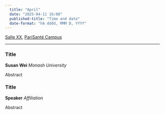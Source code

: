 ```yaml
---
  title: "April"
  date: "2025-04-11 16:00"
  published-title: "Time and date"
  date-format: "hA dddd, MMM D, YYYY"
---
```


[Salle XX](../../psc_rooms.qmd), [PariSanté Campus](https://maps.app.goo.gl/cpFoxoZgbT6HCV6x9)

------------------------------------------------------------------------

### Title

**Susan Wei** *Monash University*

Abstract

### Title

**Speaker** *Affiliation*

Abstract
